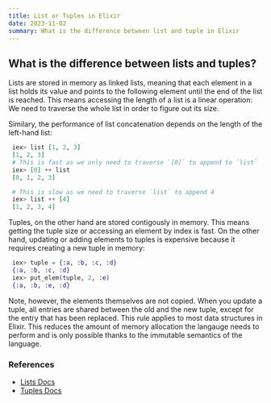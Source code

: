 ```yaml
---
title: List or Tuples in Elixir
date: 2023-11-02
summary: What is the difference between list and tuple in Elixir
---
```


## What is the difference between lists and tuples?

Lists are stored in memory as linked lists, meaning that each element in a list holds its value and points to the following element until the end of the list is reached.
This means accessing the length of a list is a linear operation: We need to traverse the whole list in order to figure out its size.

Similary, the performance of list concatenation depends on the length of the left-hand list:

```elixir
 iex> list [1, 2, 3]
 [1, 2, 3]
 # This is fast as we only need to traverse `[0]` to append to `list`
 iex> [0] ++ list
 [0, 1, 2, 3]

 # This is slow as we need to traverse `list` to append 4
 iex> list ++ [4]
 [1, 2, 3, 4]
```

Tuples, on the other hand are stored contigously in memory. This means getting the tuple size or accessing an element by index is fast.
On the other hand, updating or adding elements to tuples is expensive because it requires creating a new tuple in memory:

```elixir
 iex> tuple = {:a, :b, :c, :d}
 {:a, :b, :c, :d}
 iex> put_elem(tuple, 2, :e)
 {:a, :b, :e, :d}
```

Note, however, the elements themselves are not copied. When you update a tuple, all entries are shared between the old and the new tuple, except for the
entry that has been replaced. This rule applies to most data structures in Elixir. This reduces the amount of memory allocation the langauge needs to perform and is only possible thanks to the immutable semantics of the language.

### References

- <a target="_blank" href="https://hexdocs.pm/elixir/1.12/List.html">
    Lists Docs
  </a>

- <a target="_blank" href="https://hexdocs.pm/elixir/1.12/Tuple.html">
    Tuples Docs
  </a>
